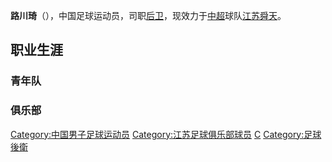 {{noteta|G1=足球}}{{Football player infobox
| playername = 路川琦
| image =
| fullname = 路川琦
| height = 180厘米
| nickname =
| dateofbirth = {{Birth date and age|year=1985|month=8|day=7}}
| cityofbirth =
| countryofbirth = {{flagicon|CHN}}[[中国|中国]]
| currentclub = {{flagicon|CHN}}[[江苏舜天足球俱乐部|江苏舜天]]
| clubnumber = 27
| position = [[后卫_(足球)|后卫]]
| youthyears =
| youthclubs =
| years = 
| clubs = {{flagicon|CHN}}[[江苏舜天足球俱乐部|江苏舜天]]
| caps(goals) =
| nationalyears =
| nationalteam =
| nationalcaps(goals) =
| pcupdate = 2009年1月26日（一） 09:25 (UTC)
| ntupdate = 2009年1月26日（一） 09:25 (UTC)
| manageryears =
| managerclubs =
}}

'''路川琦'''（{{bd|1985年|8月7日|catIdx=L}}），中国足球运动员，司职[[后卫_(足球)|后卫]]，现效力于[[中超|中超]]球队[[江苏舜天足球俱乐部|江苏舜天]]。
==职业生涯==
===青年队===
===俱乐部===
{{2009年江苏舜天名单}}

{{DEFAULTSORT:LU Chuanqi}}
[[Category:中国男子足球运动员|Category:中国男子足球运动员]]
[[Category:江苏足球俱乐部球员|Category:江苏足球俱乐部球员]]
[[Category:路姓|C]]
[[Category:足球後衛|Category:足球後衛]]


{{足球运动员小作品}}